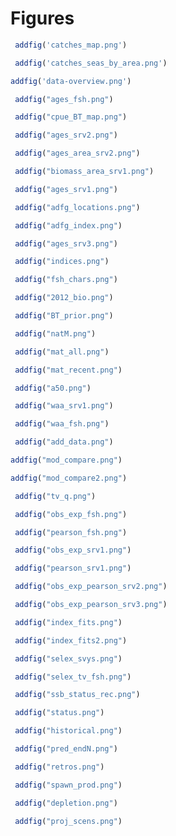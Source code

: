
# Figures


```r
 addfig('catches_map.png')
```

``` r
 addfig('catches_seas_by_area.png')
```

``` r
addfig('data-overview.png')
```

```r
 addfig("ages_fsh.png")
```

```r
 addfig("cpue_BT_map.png")
```

<!-- ```{r xx, eval=TRUE, fig.cap="Length compositions by area for the NMFS bottom trawl survey in 2021."} -->
<!--  addfig("xx.png") -->
<!-- ``` -->
```r
 addfig("ages_srv2.png")
```

```r
 addfig("ages_area_srv2.png")
```

```r
 addfig("biomass_area_srv1.png")
```

```r
 addfig("ages_srv1.png")
```

<!-- ```{r xx, eval=TRUE, fig.cap="Length composition of pollock by survey area for the 2021 summer acoustic survey."}  -->
<!--  addfig("xx.png") -->
<!-- ``` -->

```r
 addfig("adfg_locations.png")
```

```r
 addfig("adfg_index.png")
```

```r
 addfig("ages_srv3.png")
```

```r
 addfig("indices.png")
```

```r
 addfig("fsh_chars.png")
```

```r
 addfig("2012_bio.png")
```

```r
 addfig("BT_prior.png")
```

```r
 addfig("natM.png")
```

```r
 addfig("mat_all.png")
```

```r
 addfig("mat_recent.png")
```

```r
 addfig("a50.png")
```

```r
 addfig("waa_srv1.png")
```

```r
 addfig("waa_fsh.png")
```

```r
 addfig("add_data.png")
```

```r
addfig("mod_compare.png")
```

```r
addfig("mod_compare2.png")
```


```r
 addfig("tv_q.png")
```

```r
 addfig("obs_exp_fsh.png")
```

```r
 addfig("pearson_fsh.png")
```

```r
 addfig("obs_exp_srv1.png")
```

```r
 addfig("pearson_srv1.png")
```

```r
 addfig("obs_exp_pearson_srv2.png")
```

```r
 addfig("obs_exp_pearson_srv3.png")
```

```r
 addfig("index_fits.png")
```

```r
 addfig("index_fits2.png")
```

```r
 addfig("selex_svys.png")
```

```r
 addfig("selex_tv_fsh.png")
```

```r
 addfig("ssb_status_rec.png")
```

```r
 addfig("status.png")
```

```r
 addfig("historical.png")
```

```r
 addfig("pred_endN.png")
```

```r
 addfig("retros.png")
```

```{r spawn-prod, eval=TRUE, fig.cap="GOA pollock spawner productivity, log(R/S), in 1970-2019 (top).  A five-year running average is also shown.  Spawner productivity in relation to female spawning biomass (bottom).  The Ricker stock-recruit curve is linear in a plot of spawner productivity against spawning biomass.   "} 
 addfig("spawn_prod.png")
```

```r
 addfig("depletion.png")
```

```r
 addfig("proj_scens.png")
```
